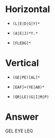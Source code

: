 # Horizontal
  
  * `(L|E|D|G|Y)*`
  
  * `(A|E|J)*Y.*`
  
  * `[FLEDG]*`
  
# Vertical

  * `(GE|PE)[AL]*`
  
  * `[EAF]+(YE|AB)*`
  
  * `(QR|LE)(G|I|M|P)`
  
# Answer

GEL
EYE
LEG